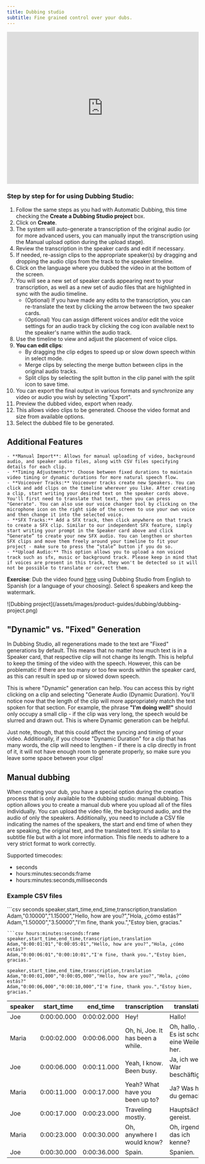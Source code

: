 ```yaml
---
title: Dubbing studio
subtitle: Fine grained control over your dubs.
---
```


<iframe
  width="100%"
  height="400"
  src="https://www.youtube.com/embed/DwMcfofG0js"
  title="YouTube video player"
  frameborder="0"
  allow="accelerometer; clipboard-write; encrypted-media; gyroscope; picture-in-picture; web-share"
  allowfullscreen
></iframe>

### Step by step for for using Dubbing Studio:

1. Follow the same steps as you had with Automatic Dubbing, this time checking the **Create a Dubbing Studio project** box.
2. Click on **Create**.
3. The system will auto-generate a transcription of the original audio (or for more advanced users, you can manually input the transcription using the Manual upload option during the upload stage).
4. Review the transcription in the speaker cards and edit if necessary.
5. If needed, re-assign clips to the appropriate speaker(s) by dragging and dropping the audio clips from the track to the speaker timeline.
6. Click on the language where you dubbed the video in at the bottom of the screen.
7. You will see a new set of speaker cards appearing next to your transcription, as well as a new set of audio files that are highlighted in sync with the audio timeline.
   - (Optional) If you have made any edits to the transcription, you can re-translate the text by clicking the arrow between the two speaker cards.
   - (Optional) You can assign different voices and/or edit the voice settings for an audio track by clicking the cog icon available next to the speaker's name within the audio track.
8. Use the timeline to view and adjust the placement of voice clips.
9. **You can edit clips**:
   - By dragging the clip edges to speed up or slow down speech within in select mode.
   - Merge clips by selecting the merge button between clips in the original audio tracks.
   - Split clips by selecting the split button in the clip panel with the split icon to save time.
10. You can export the final output in various formats and synchronize any video or audio you wish by selecting "Export".
11. Preview the dubbed video, export when ready.
12. This allows video clips to be generated. Choose the video format and size from available options.
13. Select the dubbed file to be generated.

## Additional Features

    - **Manual Import**: Allows for manual uploading of video, background audio, and speaker audio files, along with CSV files specifying details for each clip.
    - **Timing Adjustments**: Choose between fixed durations to maintain video timing or dynamic durations for more natural speech flow.
    - **Voiceover Tracks:** Voiceover tracks create new Speakers. You can click and add clips on the timeline wherever you like. After creating a clip, start writing your desired text on the speaker cards above. You'll first need to translate that text, then you can press "Generate". You can also use our voice changer tool by clicking on the microphone icon on the right side of the screen to use your own voice and then change it into the selected voice.
    - **SFX Tracks:** Add a SFX track, then click anywhere on that track to create a SFX clip. Similar to our independent SFX feature, simply start writing your prompt in the Speaker card above and click “Generate” to create your new SFX audio. You can lengthen or shorten SFX clips and move them freely around your timeline to fit your project - make sure to press the “stale” button if you do so.
    - **Upload Audio:** This option allows you to upload a non voiced track such as sfx, music or background track. Please keep in mind that if voices are present in this track, they won't be detected so it will not be possible to translate or correct them.

**Exercise**: Dub the video found [here](https://www.youtube.com/watch?v=WnNFZt0qjD0) using Dubbing Studio from English to Spanish (or a language of your choosing). Select 6 speakers and keep the watermark.

<Frame background="subtle">
  ![Dubbing project](/assets/images/product-guides/dubbing/dubbing-project.png)
</Frame>

## "Dynamic" vs. "Fixed" Generation

In Dubbing Studio, all regenerations made to the text are "Fixed" generations by default. This means that no matter how much text is in a Speaker card, that respective clip will not change its length. This is helpful to keep the timing of the video with the speech. However, this can be problematic if there are too many or too few words within the speaker card, as this can result in sped up or slowed down speech.

This is where "Dynamic" generation can help. You can access this by right clicking on a clip and selecting "Generate Audio (Dynamic Duration). You'll notice now that the length of the clip will more appropriately match the text spoken for that section. For example, the phrase **"I'm doing well!"** should only occupy a small clip - if the clip was very long, the speech would be slurred and drawn out. This is where Dynamic generation can be helpful.

Just note, though, that this could affect the syncing and timing of your video. Additionally, if you choose "Dynamic Duration" for a clip that has many words, the clip will need to lengthen - if there is a clip directly in front of it, it will not have enough room to generate properly, so make sure you leave some space between your clips!

## Manual dubbing

When creating your dub, you have a special option during the creation process that is only available to the dubbing studio: manual dubbing. This option allows you to create a manual dub where you upload all of the files individually. You can upload the video file, the background audio, and the audio of only the speakers. Additionally, you need to include a CSV file indicating the names of the speakers, the start and end time of when they are speaking, the original text, and the translated text. It's similar to a subtitle file but with a lot more information. This file needs to adhere to a very strict format to work correctly.

Supported timecodes:

- seconds
- hours:minutes:seconds:frame
- hours:minutes:seconds,milliseconds

### Example CSV files

<CodeBlocks>
```csv seconds
speaker,start_time,end_time,transcription,translation
Adam,"0.10000","1.15000","Hello, how are you?","Hola, ¿cómo estás?"
Adam,"1.50000","3.50000","I'm fine, thank you.","Estoy bien, gracias."

````
```csv hours:minutes:seconds:frame
speaker,start_time,end_time,transcription,translation
Adam,"0:00:01:01","0:00:05:01","Hello, how are you?","Hola, ¿cómo estás?"
Adam,"0:00:06:01","0:00:10:01","I'm fine, thank you.","Estoy bien, gracias."

````

```csv hours:minutes:seconds,milliseconds
speaker,start_time,end_time,transcription,translation
Adam,"0:00:01,000","0:00:05,000","Hello, how are you?","Hola, ¿cómo estás?"
Adam,"0:00:06,000","0:00:10,000","I'm fine, thank you.","Estoy bien, gracias."

```

</CodeBlocks>

| speaker | start_time  | end_time    | transcription                     | translation                                  |
| ------- | ----------- | ----------- | --------------------------------- | -------------------------------------------- |
| Joe     | 0:00:00.000 | 0:00:02.000 | Hey!                              | Hallo!                                       |
| Maria   | 0:00:02.000 | 0:00:06.000 | Oh, hi, Joe. It has been a while. | Oh, hallo, Joe. Es ist schon eine Weile her. |
| Joe     | 0:00:06.000 | 0:00:11.000 | Yeah, I know. Been busy.          | Ja, ich weiß. War beschäftigt.               |
| Maria   | 0:00:11.000 | 0:00:17.000 | Yeah? What have you been up to?   | Ja? Was hast du gemacht?                     |
| Joe     | 0:00:17.000 | 0:00:23.000 | Traveling mostly.                 | Hauptsächlich gereist.                       |
| Maria   | 0:00:23.000 | 0:00:30.000 | Oh, anywhere I would know?        | Oh, irgendwo, das ich kenne?                 |
| Joe     | 0:00:30.000 | 0:00:36.000 | Spain.                            | Spanien.                                     |
